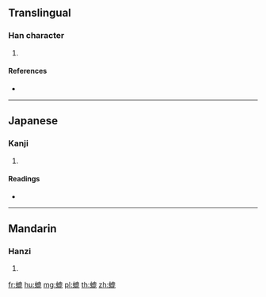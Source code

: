 {{character info/new}}
==Translingual==

===Han character===
{{Han char|rn=142|rad=虫|as=10|sn=16|four=|canj=LIHWP,XLIHW}}

# {{defn|Han|sort=虫10}}

====References====
* {{Han ref|kx=1093.230|dkj=33410|dj=1558.160|hdz=42879.040|uh=8795|ud=34709}}

----

==Japanese==

===Kanji===
{{ja-kanji|grade=|rs=虫10}}

# {{defn|lang=ja|sort=虫10}}

====Readings====
* {{ja-readings|on=[[へい]] (hei), [[ひ]] (hi), [[び]] (bi)|kun=[[だに]] (dani), [[おほあり]] (ohoari)|nanori=}}

----

==Mandarin==

===Hanzi===
{{cmn-hanzi|pin=[[bī]] ([[bi1]])|wg=pi<sup>1</sup>}}

# {{defn|lang=cmn|sort=虫10}}

[[fr:螕]]
[[hu:螕]]
[[mg:螕]]
[[pl:螕]]
[[th:螕]]
[[zh:螕]]